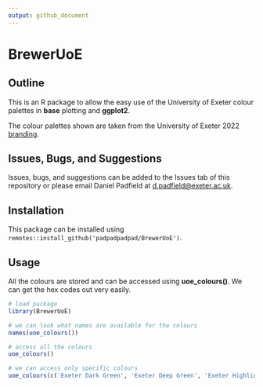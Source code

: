 ```yaml
---
output: github_document
---
```


# BrewerUoE

<!-- badges: start -->

<!-- badges: end -->

## Outline

This is an R package to allow the easy use of the University of Exeter colour palettes in **base** plotting and **ggplot2**.

The colour palettes shown are taken from the University of Exeter 2022 [branding](https://brand.exeter.ac.uk/colour/).

## Issues, Bugs, and Suggestions

Issues, bugs, and suggestions can be added to the Issues tab of this repository or please email Daniel Padfield at [d.padfield\@exeter.ac.uk](mailto:d.padfield@exeter.ac.uk){.email}.

## Installation

This package can be installed using `remotes::install_github('padpadpadpad/BrewerUoE')`.

## Usage

All the colours are stored and can be accessed using **uoe_colours()**. We can get the hex codes out very easily.

```r
# load package
library(BrewerUoE)

# we can look what names are available for the colours
names(uoe_colours())

# access all the colours
uoe_colours()

# we can access only specific colours
uoe_colours(c('Exeter Dark Green', 'Exeter Deep Green', 'Exeter Highlight Green'))

```
